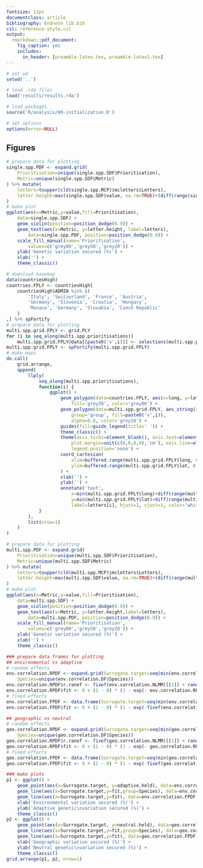 ```yaml
---
fontsize: 11pt
documentclass: article
bibliography: Endnote_lib.bib
csl: reference-style.csl
output:
  rmarkdown::pdf_document:
    fig_caption: yes
    includes:
      in_header: [preamble-latex.tex, preamble-latex2.tex]
---
```


```r
# set wd
setwd('..')

# load .rda files
load('results/results.rda')

# load packages
source('R/analysis/00-initialization.R')

# set options
options(error=NULL)
```

## Figures

```r
# prepare data for plotting
single.spp.PDF <- expand.grid(
	Prioritisation=unique(single.spp.SDF$Prioritisation),
	Metric=unique(single.spp.SDF$Metric)
) %>% mutate(
	letters=toupper(cld(single.spp.MCP)$mcletters$Letters),
	letter.height=max(single.spp.SDF$value, na.rm=TRUE)+(diff(range(single.spp.SDF$value, na.rm=TRUE))*0.1)
)
# make plot
ggplot(aes(x=Metric,y=value,fill=Prioritisation),
	data=single.spp.SDF) +
	geom_violin(position=position_dodge(0.9)) +
	geom_text(aes(x=Metric, y=letter.height, label=letters),
		data=single.spp.PDF, position=position_dodge(0.9)) +
	scale_fill_manual(name='Prioritisation',
		values=c('grey80','grey50','grey20')) +
	ylab('Genetic variation secured (%)') +
	xlab('') +
	theme_classic()
```

```r
# download basemap
data(countriesHigh)
countries.FPLY <- countriesHigh[
	countriesHigh$ADMIN %in% c(
		'Italy', 'Switzerland', 'France', 'Austria',
		'Germany', 'Slovenia', 'Croatia', 'Hungary',
		'Monaco', 'Germany', 'Slovakia', 'Czech Republic'
	)
,] %>% spFortify
# prepare data for plotting
multi.spp.grid.FPLY <- grid.PLY
for (i in seq_along(multi.spp.prioritisations))
	multi.spp.grid.FPLY@data[[paste0('v',i)]] <- selections(multi.spp.prioritisations[[i]])
multi.spp.grid.FPLY <- spFortify(multi.spp.grid.FPLY)
# make maps
do.call(
	grid.arrange,
	append(
		llply(
			seq_along(multi.spp.prioritisations),
			function(i) {
				ggplot() +
					geom_polygon(data=countries.FPLY, aes(x=long, y=lat, group=group),
						fill='grey20', color='grey80') +
					geom_polygon(data=multi.spp.grid.FPLY, aes_string(x='long', y='lat', 
						group='group', fill=paste0('v',i)),
						alpha=0.8, color='grey10') +
					guides(fill=guide_legend(title=' ')) +
					theme_classic() +
					theme(axis.ticks=element_blank(), axis.text=element_blank(),
						plot.margin=unit(c(0,0,0,0),'cm'), axis.line=element_blank(),
						legend.position='none') +
					coord_cartesian(
						xlim=buffered.range(multi.spp.grid.FPLY$long, 0.05),
						ylim=buffered.range(multi.spp.grid.FPLY$lat, 0.05)
					) +
					xlab('') +
					ylab('') +
					annotate('text',
						x=min(multi.spp.grid.FPLY$long)+diff(range(multi.spp.grid.FPLY$long)*0.1),
						y=min(multi.spp.grid.FPLY$lat)+diff(range(multi.spp.grid.FPLY$lat)*1.01),
						label=letters[i], hjust=1, vjust=1, color='white', size=8)
			}
		),
		list(nrow=1)
	)
)
```

```r
# prepare data for plotting
multi.spp.PDF <- expand.grid(
	Prioritisation=unique(multi.spp.SDF$Prioritisation),
	Metric=unique(multi.spp.SDF$Metric)
) %>% mutate(
	letters=toupper(cld(multi.spp.MCP)$mcletters$Letters),
	letter.height=max(multi.spp.SDF$value, na.rm=TRUE)+(diff(range(multi.spp.SDF$value, na.rm=TRUE))*0.1)
)
# make plot
ggplot(aes(x=Metric,y=value,fill=Prioritisation),
	data=multi.spp.SDF) +
	geom_violin(position=position_dodge(0.9)) +
	geom_text(aes(x=Metric, y=letter.height,label=letters),
		data=multi.spp.PDF, position=position_dodge(0.9)) +
	scale_fill_manual(name='Prioritisation',
		values=c('grey80','grey50','grey20')) +
	ylab('Genetic variation secured (%)') +
	xlab('') +
	theme_classic()
```

```r
### prepare data frames for plotting
## environmental vs adaptive
# random effects
env.correlation.RPDF <- expand.grid(Surrogate.target=seq(min(env.correlation.DF$Surrogate.target), max(env.correlation.DF$Surrogate.target), length.out=100),
	Species=unique(env.correlation.DF$Species))
env.correlation.RPDF$r.ranef <- fixef(env.correlation.NLMM)[[1]] + ranef(env.correlation.NLMM)$Species$r[env.correlation.RPDF$Species]
env.correlation.RPDF$fit <- 0 + (1 - 0) * (1 - exp(- env.correlation.RPDF$r.ranef * env.correlation.RPDF$Surrogate.target))
# fixed effects
env.correlation.FPDF <- data.frame(Surrogate.target=seq(min(env.correlation.DF$Surrogate.target), max(env.correlation.DF$Surrogate.target), length.out=100))
env.correlation.FPDF$fit <- 0 + (1 - 0) * (1 - exp(-fixef(env.correlation.NLMM) * env.correlation.FPDF$Surrogate.target))

## geographic vs neutral
# random effects
geo.correlation.RPDF <- expand.grid(Surrogate.target=seq(min(geo.correlation.DF$Surrogate.target), max(geo.correlation.DF$Surrogate.target), length.out=100),
	Species=unique(geo.correlation.DF$Species))
geo.correlation.RPDF$r.ranef <- fixef(geo.correlation.NLMM)[[1]] + ranef(geo.correlation.NLMM)$Species$r[geo.correlation.RPDF$Species]
geo.correlation.RPDF$fit <- 0 + (1 - 0) * (1 - exp(- geo.correlation.RPDF$r.ranef * geo.correlation.RPDF$Surrogate.target))
# fixed effects
geo.correlation.FPDF <- data.frame(Surrogate.target=seq(min(geo.correlation.DF$Surrogate.target), max(geo.correlation.DF$Surrogate.target), length.out=100))
geo.correlation.FPDF$fit <- 0 + (1 - 0) * (1 - exp(-fixef(geo.correlation.NLMM) * geo.correlation.FPDF$Surrogate.target))

### make plots
p1 <- ggplot() +
	geom_point(aes(x=Surrogate.target, y=adaptive.held), data=env.correlation.DF) +
	geom_line(aes(x=Surrogate.target,y=fit,group=Species), data=env.correlation.RPDF, alpha=0.3) +
	geom_line(aes(x=Surrogate.target,y=fit), data=env.correlation.FPDF, size=1.5) +
	xlab('Environmental variation secured (%)') +
	ylab('Adaptive genetic\nvariation secured (%)') +
	theme_classic()
p2 <- ggplot() +
	geom_point(aes(x=Surrogate.target, y=neutral.held), data=geo.correlation.DF) +
	geom_line(aes(x=Surrogate.target,y=fit,group=Species), data=geo.correlation.RPDF, alpha=0.3) +
	geom_line(aes(x=Surrogate.target,y=fit), data=geo.correlation.FPDF, size=1.5) +
	xlab('Geographic variation secured (%)') +
	ylab('Neutral genetic\nvariation secured (%)') +
	theme_classic()
grid.arrange(p1, p2, nrow=1)
```
 
